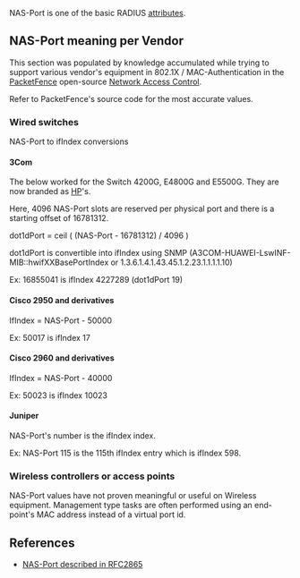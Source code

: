 NAS-Port is one of the basic RADIUS [[attributes]].

== NAS-Port meaning per Vendor ==

This section was populated by knowledge accumulated while trying to support various vendor's equipment in 802.1X / MAC-Authentication in the [http://www.packetfence.org/ PacketFence] open-source [[Network Access Control]].

Refer to PacketFence's source code for the most accurate values.

=== Wired switches ===

NAS-Port to ifIndex conversions

==== 3Com ====

The below worked for the Switch 4200G, E4800G and E5500G. They are now branded as [[HP]]'s.

Here, 4096 NAS-Port slots are reserved per physical port and there is a starting offset of 16781312.

dot1dPort = ceil ( (NAS-Port - 16781312) / 4096 )

dot1dPort is convertible into ifIndex using SNMP (A3COM-HUAWEI-LswINF-MIB::hwifXXBasePortIndex or 1.3.6.1.4.1.43.45.1.2.23.1.1.1.1.10)

Ex: 16855041 is ifIndex 4227289 (dot1dPort 19)

==== Cisco 2950 and derivatives ====

IfIndex = NAS-Port - 50000

Ex: 50017 is ifIndex 17

==== Cisco 2960 and derivatives ====

IfIndex = NAS-Port - 40000

Ex: 50023 is ifIndex 10023

==== Juniper ====

NAS-Port's number is the ifIndex index.

Ex: NAS-Port 115 is the 115th ifIndex entry  which is ifIndex 598.

=== Wireless controllers or access points ===

NAS-Port values have not proven meaningful or useful on Wireless equipment. Management type tasks are often performed using an end-point's MAC address instead of a virtual port id. 

== References ==

* [http://freeradius.org/rfc/rfc2865.html#NAS-Port NAS-Port described in RFC2865]
